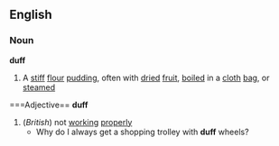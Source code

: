 ==English==
===Noun===
'''duff'''
#A [[stiff]] [[flour]] [[pudding]], often with [[dried]] [[fruit]], [[boiled]] in a [[cloth]] [[bag]], or [[steamed]]
===Adjective==
'''duff'''
#(''British'') not [[working]] [[properly]]
#* Why do I always get a shopping trolley with '''duff''' wheels?
